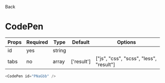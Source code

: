
<Link to="/">Back</Link>

# CodePen

| Props | Required | Type   | Default    | Options                                 |
| ----- | -------- | ------ | ---------- | --------------------------------------- |
| id    | yes      | string |            |
| tabs  | no       | array  | ['result'] | ["js", "css", "scss", "less", "result"] |

```js
<CodePen id="PNaGbb" />
```

<CodePen id="PNaGbb" /> 